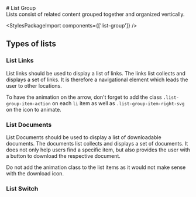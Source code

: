 
<Meta of={ListGroup} />

<div className="docs-title">
  # List Group

  <nav>
    <link-design of={JSON.stringify(ListGroup)}></link-design>
  </nav>
</div>

<div className="lead">
  Lists consist of related content grouped together and organized vertically.
</div>

<Canvas sourceState="shown" of={ListGroup.Default} />
<div className="hide-col-default">
  <Controls of={ListGroup.Default} />
</div>

<StylesPackageImport components={['list-group']} />

## Types of lists

### List Links

List links should be used to display a list of links. The links list collects and displays a set of links. It is therefore a navigational element which leads the user to other locations.

To have the animation on the arrow, don't forget to add the class `.list-group-item-action` on each `li` item as well as `.list-group-item-right-svg` on the icon to animate.

<Canvas of={ListGroup.ListLinks} />

### List Documents

List Documents should be used to display a list of downloadable documents. The documents list collects and displays a set of documents. It does not only help users find a specific item, but also provides the user with a button to download the respective document.

Do not add the animation class to the list items as it would not make sense with the download icon.

<Canvas of={ListGroup.ListDocuments} />

### List Switch

<Canvas of={ListGroup.ListSwitch} />
